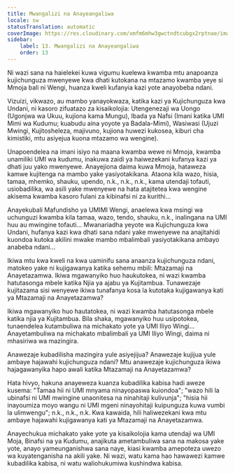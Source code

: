 ```yaml
---
title: Mwangalizi na Anayeangaliwa
locale: sw
statusTranslation: automatic
coverImage: https://res.cloudinary.com/xmfm6mhw3gwctndtcubgx2rptnae/image/upload/v1740468922/small_cover_tratado_de_psicologia_revolucionaria_a4c0dca4e0.webp
sidebar:
    label: 13. Mwangalizi na Anayeangaliwa
    order: 13
---
```

Ni wazi sana na haielekei kuwa vigumu kuelewa kwamba mtu anapoanza kujichunguza mwenyewe kwa dhati kutokana na mtazamo kwamba yeye si Mmoja bali ni Wengi, huanza kweli kufanyia kazi yote anayobeba ndani.

Vizuizi, vikwazo, au mambo yanayokwaza, katika kazi ya Kujichunguza kwa Undani, ni kasoro zifuatazo za kisaikolojia: Utengenezaji wa Uongo (Ugonjwa wa Ukuu, kujiona kama Mungu), Ibada ya Nafsi (Imani katika UMI Mimi wa Kudumu; kuabudu aina yoyote ya Badala-Mimi), Wasiwasi (Ujuzi Mwingi, Kujitosheleza, majivuno, kujiona huwezi kukosea, kiburi cha kimistiki, mtu asiyejua kuona mtazamo wa wengine).

Unapoendelea na imani isiyo na maana kwamba wewe ni Mmoja, kwamba unamiliki UMI wa kudumu, inakuwa zaidi ya haiwezekani kufanya kazi ya dhati juu yako mwenyewe. Anayejiona daima kuwa Mmoja, hataweza kamwe kujitenga na mambo yake yasiyotakikana. Ataona kila wazo, hisia, tamaa, mhemko, shauku, upendo, n.k., n.k., n.k., kama utendaji tofauti, usiobadilika, wa asili yake mwenyewe na hata atajitetea kwa wengine akisema kwamba kasoro fulani za kibinafsi ni za kurithi...

Anayekubali Mafundisho ya UMIMI Wengi, anaelewa kwa msingi wa uchunguzi kwamba kila tamaa, wazo, tendo, shauku, n.k., inalingana na UMI huu au mwingine tofauti... Mwanariadha yeyote wa Kujichunguza kwa Undani, hufanya kazi kwa dhati sana ndani yake mwenyewe na anajitahidi kuondoa kutoka akilini mwake mambo mbalimbali yasiyotakikana ambayo anabeba ndani...

Ikiwa mtu kwa kweli na kwa uaminifu sana anaanza kujichunguza ndani, matokeo yake ni kujigawanya katika sehemu mbili: Mtazamaji na Anayetazamwa. Ikiwa mgawanyiko huo haukutokea, ni wazi kwamba hatutasonga mbele katika Njia ya ajabu ya Kujitambua. Tunawezaje kujitazama sisi wenyewe ikiwa tunafanya kosa la kutotaka kujigawanya kati ya Mtazamaji na Anayetazamwa?

Ikiwa mgawanyiko huo hautatokea, ni wazi kwamba hatutasonga mbele katika njia ya Kujitambua. Bila shaka, mgawanyiko huu usipotokea, tunaendelea kutambuliwa na michakato yote ya UMI Iliyo Wingi... Anayetambuliwa na michakato mbalimbali ya UMI Iliyo Wingi, daima ni mhasiriwa wa mazingira.

Anawezaje kubadilisha mazingira yule asiyejijua? Anawezaje kujijua yule ambaye hajawahi kujichunguza ndani? Mtu anawezaje kujichunguza ikiwa hajagawanyika hapo awali katika Mtazamaji na Anayetazamwa?

Hata hivyo, hakuna anayeweza kuanza kubadilika kabisa hadi aweze kusema: "Tamaa hii ni UMI mnyama ninayopaswa kuiondoa"; "wazo hili la ubinafsi ni UMI mwingine unaonitesa na ninahitaji kulivunja"; "hisia hii inayoumiza moyo wangu ni UMI mgeni ninayohitaji kuipunguza kuwa vumbi la ulimwengu"; n.k., n.k., n.k. Kwa kawaida, hili haliwezekani kwa mtu ambaye hajawahi kujigawanya kati ya Mtazamaji na Anayetazamwa.

Anayechukua michakato yake yote ya kisaikolojia kama utendaji wa UMI Moja, Binafsi na ya Kudumu, anajikuta ametambuliwa sana na makosa yake yote, anayo yameunganishwa sana naye, kiasi kwamba amepoteza uwezo wa kuyatenganisha na akili yake. Ni wazi, watu kama hao hawawezi kamwe kubadilika kabisa, ni watu waliohukumiwa kushindwa kabisa.


